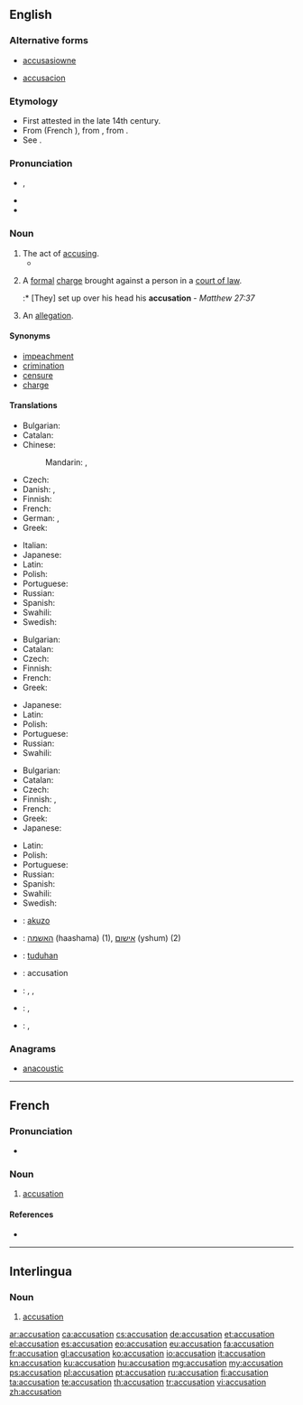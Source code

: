 ==English==

===Alternative forms===
* {{context|obsolete}} [[accusasiowne]] {{defdate|15<sup>th</sup> C.}}
* {{context|obsolete}} [[accusacion]] {{defdate|15<sup>th</sup> C.}}

===Etymology===
* First attested in the late 14th century.
* From {{etyl|fro}} {{term|acusacion|lang=fro}} (French {{term|accusation|lang=fr}}), from {{etyl|la}} {{term|accusatio|accūsātiō|accusation, indictment|lang=la}}, from {{term|accuso|accūsō|blame, accuse|lang=la}}. 
* See {{term|accuse}}.

===Pronunciation===
* {{IPA|/ˌæk.ju.ˈzeɪ.ʃən/}}, {{X-SAMPA|/%{k.jU"zeI.S@n/}}
* {{audio|en-us-accusation.ogg|Audio (US)}}
* {{rhymes|eɪʃən}}

===Noun===
{{en-noun}}

# The act of [[accusing]].
#* {{quote-book|author=Shakespeare|title=Henry VIII, III-i|passage=We come not by the way of '''accusation''' / To taint that honor every good tongue blesses.}}
# {{context|legal}} A [[formal]] [[charge]] brought against a person in a [[court of law]].
#:* [They] set up over his head his '''accusation''' - ''Matthew 27:37''
# An [[allegation]].


====Synonyms====
* [[impeachment]]
* [[crimination]]
* [[censure]]
* [[charge]]

====Translations====
{{trans-top|act of accusing or charging with a crime}}
* Bulgarian: {{t|bg|обвинение|n|tr=obvinénie|sc=Cyrl}}
* Catalan: {{t-|ca|acusació|f}}
* Chinese:
*: Mandarin: {{t|zh|控告|tr=kònggào|sc=Hani}}, {{t|zh|指控|tr=zhǐkòng|sc=Hani}}
* Czech: {{t-|cs|obvinění|n}}
* Danish: {{t|da|anklage|c}}, {{t|da|beskyldning}}
* Finnish: {{t|fi|syyttäminen}}
* French: {{t+|fr|accusation|f}}
* German: {{t+|de|Anklage|f}}, {{t|de|Beschuldigung|f}}
* Greek: {{t+|el|κατηγορία|f}}
{{trans-mid}}
* Italian: {{t+|it|accusa|f}}
* Japanese: {{t|ja|告発|tr=こくはつ, kokuhatsu|sc=Jpan}}
* Latin: {{t-|la|accusatio|f|alt=accūsātiō}}
* Polish: {{t|pl|oskarżenie|n}}
* Portuguese: {{t+|pt|acusação|f}}
* Russian: {{t|ru|обвинение|n|tr=obvinénije|sc=Cyrl}}
* Spanish: {{t|es|acusación|f}}
* Swahili: {{t+|sw|madai|xs=Swahili}}
* Swedish: {{t|sv|anklagelse|c}}
{{trans-bottom}}

{{trans-top|that of which one is accused}}
* Bulgarian: {{t|bg|обвинение|n|tr=obvinénie|sc=Cyrl}}
* Catalan: {{t-|ca|acusació|f}}
* Czech: {{t-|cs|obvinění|n}}
* Finnish: {{t-|fi|syyte}}
* French: {{t+|fr|accusation|f}}
* Greek: {{t+|el|κατηγορία|f}}
{{trans-mid}}
* Japanese: {{t|ja|言いがかり|tr=iigakari}}
* Latin: {{t-|la|accusatio|f|alt=accūsātiō}}
* Polish: {{t|pl|oskarżenie|n}}
* Portuguese: {{t+|pt|acusação|f}}
* Russian: {{t|ru|обвинение|n|tr=obvinénije|sc=Cyrl}}
* Swahili: {{t+|sw|madai|xs=Swahili}}
{{trans-bottom}}

{{trans-top|declaration of fault or blame against another}}
* Bulgarian: {{t|bg|обвинение|n|tr=obvinénie|sc=Cyrl}}
* Catalan: {{t-|ca|acusació|f}}
* Czech: {{t-|cs|obvinění|n}}
* Finnish: {{t-|fi|syyte}}, {{t-|fi|syytös}}
* French: {{t+|fr|accusation|f}}
* Greek: {{t+|el|κατηγορία}}
* Japanese: {{t|ja|告発|tr=こくはつ, kokuhatsu|sc=Jpan}}
{{trans-mid}}
* Latin: {{t-|la|accusatio|f|alt=accūsātiō}}
* Polish: {{t|pl|oskarżenie|n}}
* Portuguese: {{t+|pt|acusação|f}}
* Russian: {{t|ru|обвинение|n|tr=obvinénije|sc=Cyrl}}
* Spanish: {{t|es|acusación|f}}
* Swahili: {{t+|sw|madai|xs=Swahili}}
* Swedish: {{t|sv|anklagelse|c}}
{{trans-bottom}}

{{checktrans-top}}
* {{ttbc|eo}}: [[akuzo]]
* {{ttbc|he}}: [[האשמה]] (haashama) {{f}} (1), [[אישום]] (yshum) {{m}} (2)
* {{ttbc|id}}: [[tuduh]]an
* {{ttbc|ia}}: accusation
{{trans-mid}}
* {{ttbc|ja}}: {{t-|ja|容疑}}, {{t-|ja|ようぎ}}, {{t-|ja|yōgi|sc=Latn}}
* {{ttbc|ro}}: {{t|ro|acuzație|f}}, {{t|ro|învinuire|f}}
* {{ttbc|sh}}: {{t-|sr|tužba}}, {{t-|sr|žalba}}
{{trans-bottom}}

===Anagrams===
* [[anacoustic#English|anacoustic]]

----

==French==

===Pronunciation===
* {{audio|Fr-accusation.ogg|audio}}

===Noun===
{{fr-noun|f}}

# [[#English|accusation]]

====References====
* {{R:DAF8}}

----

==Interlingua==

===Noun===
{{ia-noun|es}}

# [[#English|accusation]]

[[ar:accusation]]
[[ca:accusation]]
[[cs:accusation]]
[[de:accusation]]
[[et:accusation]]
[[el:accusation]]
[[es:accusation]]
[[eo:accusation]]
[[eu:accusation]]
[[fa:accusation]]
[[fr:accusation]]
[[gl:accusation]]
[[ko:accusation]]
[[io:accusation]]
[[it:accusation]]
[[kn:accusation]]
[[ku:accusation]]
[[hu:accusation]]
[[mg:accusation]]
[[my:accusation]]
[[ps:accusation]]
[[pl:accusation]]
[[pt:accusation]]
[[ru:accusation]]
[[fi:accusation]]
[[ta:accusation]]
[[te:accusation]]
[[th:accusation]]
[[tr:accusation]]
[[vi:accusation]]
[[zh:accusation]]